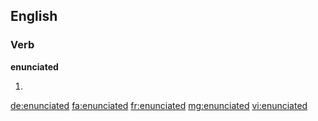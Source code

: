 ==English==

===Verb===
'''enunciated'''

# {{en-past of|enunciate}}

[[de:enunciated]]
[[fa:enunciated]]
[[fr:enunciated]]
[[mg:enunciated]]
[[vi:enunciated]]